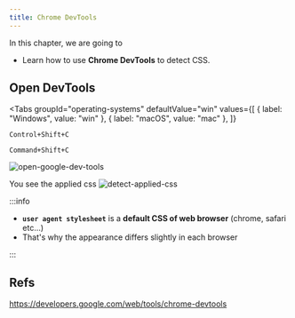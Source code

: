 ```yaml
---
title: Chrome DevTools
---
```



In this chapter, we are going to

- Learn how to use **Chrome DevTools** to detect CSS.

## Open DevTools

<Tabs
  groupId="operating-systems"
  defaultValue="win"
  values={[
    { label: "Windows", value: "win" },
    { label: "macOS", value: "mac" },
  ]}
>
<TabItem value="win">

```
Control+Shift+C
```

</TabItem>
<TabItem value="mac">

```
Command+Shift+C
```

</TabItem>
</Tabs>

![open-google-dev-tools](https://storage.googleapis.com/coderhackers-assets/the-complete-webdev-with-rails-2020/css-guide/open-google-dev-tools.gif)

You see the applied css
![detect-applied-css](https://storage.googleapis.com/coderhackers-assets/the-complete-webdev-with-rails-2020/css-guide/detect-applied-css.png)

:::info

- **`user agent stylesheet`** is a **default CSS of web browser** (chrome, safari etc...)
- That's why the appearance differs slightly in each browser

:::

## Refs

https://developers.google.com/web/tools/chrome-devtools
